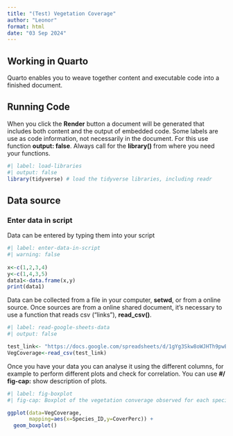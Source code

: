 ```yaml
---
title: "(Test) Vegetation Coverage"
author: "Leonor"
format: html
date: "03 Sep 2024"
---
```


## Working in Quarto

Quarto enables you to weave together content and executable code into a finished document.

## Running Code

When you click the **Render** button a document will be generated that includes both content and the output of embedded code.
Some labels are use as code information, not necessarily in the document. For this use function **output: false**.
Always call for the **library()** from where you need your functions.

```r
#| label: load-libraries
#| output: false
library(tidyverse) # load the tidyverse libraries, including readr
```

## Data source

### Enter data in script 

Data can be entered by typing them into your script
```r
#| label: enter-data-in-script
#| warning: false
 
x<-c(1,2,3,4)
y<-c(1,4,3,5)
data1<-data.frame(x,y)
print(data1)

```

Data can be collected from a file in your computer, **setwd**, or from a online source. Once sources are from a online shared document, it's necessary to use a function that reads csv ("links"), **read_csv()**.

```r
#| label: read-google-sheets-data
#| output: false

test_link<- "https://docs.google.com/spreadsheets/d/1gYg3Skw8oWJHTh9pwEXbUP_tddFZNxu3l8ZE7TkMCCo/pub?gid=1669069809&single=true&output=csv"
VegCoverage<-read_csv(test_link)

```


Once you have your data you can analyse it using the different columns, for example to perform different plots and check for correlation.
You can use **#/ fig-cap:** show description of plots.

```r
#| label: fig-boxplot
#| fig-cap: Boxplot of the vegetation converage observed for each species. 

ggplot(data=VegCoverage, 
       mapping=aes(x=Species_ID,y=CoverPerc)) +
  geom_boxplot()
```
